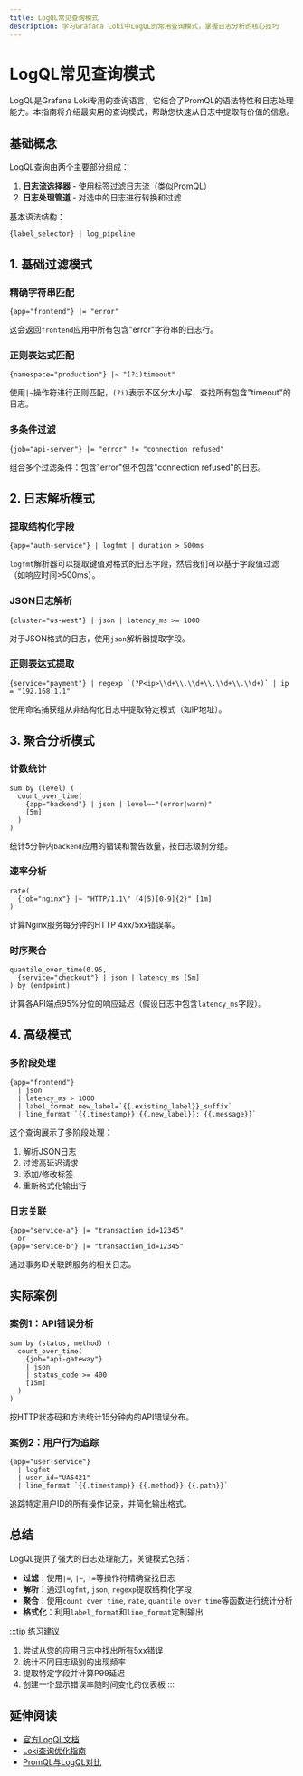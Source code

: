 ```yaml
---
title: LogQL常见查询模式
description: 学习Grafana Loki中LogQL的常用查询模式，掌握日志分析的核心技巧
---
```


# LogQL常见查询模式

LogQL是Grafana Loki专用的查询语言，它结合了PromQL的语法特性和日志处理能力。本指南将介绍最实用的查询模式，帮助您快速从日志中提取有价值的信息。

## 基础概念

LogQL查询由两个主要部分组成：
1. **日志流选择器** - 使用标签过滤日志流（类似PromQL）
2. **日志处理管道** - 对选中的日志进行转换和过滤

基本语法结构：
```logql
{label_selector} | log_pipeline
```

## 1. 基础过滤模式

### 精确字符串匹配
```logql
{app="frontend"} |= "error"
```
这会返回`frontend`应用中所有包含"error"字符串的日志行。

### 正则表达式匹配
```logql
{namespace="production"} |~ "(?i)timeout"
```
使用`|~`操作符进行正则匹配，`(?i)`表示不区分大小写，查找所有包含"timeout"的日志。

### 多条件过滤
```logql
{job="api-server"} |= "error" != "connection refused"
```
组合多个过滤条件：包含"error"但不包含"connection refused"的日志。

## 2. 日志解析模式

### 提取结构化字段
```logql
{app="auth-service"} | logfmt | duration > 500ms
```
`logfmt`解析器可以提取键值对格式的日志字段，然后我们可以基于字段值过滤（如响应时间>500ms）。

### JSON日志解析
```logql
{cluster="us-west"} | json | latency_ms >= 1000
```
对于JSON格式的日志，使用`json`解析器提取字段。

### 正则表达式提取
```logql
{service="payment"} | regexp `(?P<ip>\\d+\\.\\d+\\.\\d+\\.\\d+)` | ip = "192.168.1.1"
```
使用命名捕获组从非结构化日志中提取特定模式（如IP地址）。

## 3. 聚合分析模式

### 计数统计
```logql
sum by (level) (
  count_over_time(
    {app="backend"} | json | level=~"(error|warn)"
    [5m]
  )
)
```
统计5分钟内`backend`应用的错误和警告数量，按日志级别分组。

### 速率分析
```logql
rate(
  {job="nginx"} |~ "HTTP/1.1\" (4|5)[0-9]{2}" [1m]
)
```
计算Nginx服务每分钟的HTTP 4xx/5xx错误率。

### 时序聚合
```logql
quantile_over_time(0.95,
  {service="checkout"} | json | latency_ms [5m]
) by (endpoint)
```
计算各API端点95%分位的响应延迟（假设日志中包含`latency_ms`字段）。

## 4. 高级模式

### 多阶段处理
```logql
{app="frontend"} 
  | json 
  | latency_ms > 1000 
  | label_format new_label=`{{.existing_label}}_suffix`
  | line_format `{{.timestamp}} {{.new_label}}: {{.message}}`
```
这个查询展示了多阶段处理：
1. 解析JSON日志
2. 过滤高延迟请求
3. 添加/修改标签
4. 重新格式化输出行

### 日志关联
```logql
{app="service-a"} |= "transaction_id=12345"
  or
{app="service-b"} |= "transaction_id=12345"
```
通过事务ID关联跨服务的相关日志。

## 实际案例

### 案例1：API错误分析
```logql
sum by (status, method) (
  count_over_time(
    {job="api-gateway"} 
    | json 
    | status_code >= 400 
    [15m]
  )
)
```
按HTTP状态码和方法统计15分钟内的API错误分布。

### 案例2：用户行为追踪
```logql
{app="user-service"} 
  | logfmt 
  | user_id="UA5421" 
  | line_format `{{.timestamp}} {{.method}} {{.path}}`
```
追踪特定用户ID的所有操作记录，并简化输出格式。

## 总结

LogQL提供了强大的日志处理能力，关键模式包括：

- **过滤**：使用`|=`, `|~`, `!=`等操作符精确查找日志
- **解析**：通过`logfmt`, `json`, `regexp`提取结构化字段
- **聚合**：使用`count_over_time`, `rate`, `quantile_over_time`等函数进行统计分析
- **格式化**：利用`label_format`和`line_format`定制输出

:::tip 练习建议
1. 尝试从您的应用日志中找出所有5xx错误
2. 统计不同日志级别的出现频率
3. 提取特定字段并计算P99延迟
4. 创建一个显示错误率随时间变化的仪表板
:::

## 延伸阅读

- [官方LogQL文档](https://grafana.com/docs/loki/latest/logql/)
- [Loki查询优化指南](https://grafana.com/docs/loki/latest/optimize/)
- [PromQL与LogQL对比](https://grafana.com/blog/2020/10/05/comparing-promql-and-logql-prometheus-query-language-vs.-loki-query-language/)